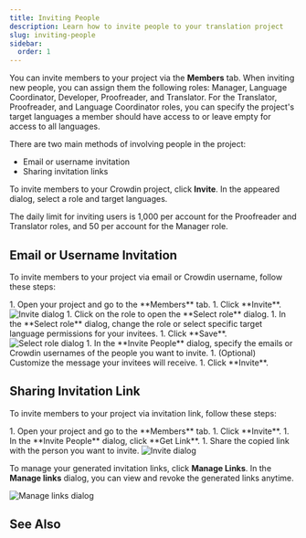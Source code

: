 ```yaml
---
title: Inviting People
description: Learn how to invite people to your translation project
slug: inviting-people
sidebar:
  order: 1
---
```



You can invite members to your project via the **Members** tab. When inviting new people, you can assign them the following roles: Manager, Language Coordinator, Developer, Proofreader, and Translator. For the Translator, Proofreader, and Language Coordinator roles, you can specify the project's target languages a member should have access to or leave empty for access to all languages.

<LinkCard
  title="Roles"
  description="Learn more about the roles and permissions in Crowdin."
  href="/roles/"
/>

There are two main methods of involving people in the project:

* Email or username invitation
* Sharing invitation links

To invite members to your Crowdin project, click **Invite**. In the appeared dialog, select a role and target languages.

<Aside type="caution" title="Limitations">
  The daily limit for inviting users is 1,000 per account for the Proofreader and Translator roles, and 50 per account for the Manager role.
</Aside>

## Email or Username Invitation

To invite members to your project via email or Crowdin username, follow these steps:

<Steps>
  1. Open your project and go to the **Members** tab.
  1. Click **Invite**. <Image src={inviteDialogEmail} alt="Invite dialog" class="width-lg crowdin-modal" />
  1. Click on the role to open the **Select role** dialog.
  1. In the **Select role** dialog, change the role or select specific target language permissions for your invitees.
  1. Click **Save**. <Image src={selectRoleDialog} alt="Select role dialog" class="width-lg crowdin-modal" />
  1. In the **Invite People** dialog, specify the emails or Crowdin usernames of the people you want to invite.
  1. (Optional) Customize the message your invitees will receive.
  1. Click **Invite**.
</Steps>

## Sharing Invitation Link

To invite members to your project via invitation link, follow these steps:

<Steps>
  1. Open your project and go to the **Members** tab.
  1. Click **Invite**.
  1. In the **Invite People** dialog, click **Get Link**.
  1. Share the copied link with the person you want to invite. <Image src={inviteDialog} alt="Invite dialog" class="width-lg crowdin-modal" />
</Steps>

To manage your generated invitation links, click **Manage Links**. In the **Manage links** dialog, you can view and revoke the generated links anytime.

<Image src={manageLinksDialog} alt="Manage links dialog" class="width-lg crowdin-modal" />

## See Also

<CardGrid>
  <LinkCard
    title="Project Members"
    description="Manage project members and their roles in your project."
    href="/project-members/"
  />
  <LinkCard
    title="Manager Permissions"
    description="Learn about the manager role and how to assign managers to resources."
    href="/manager-permissions/"
  />
</CardGrid>
